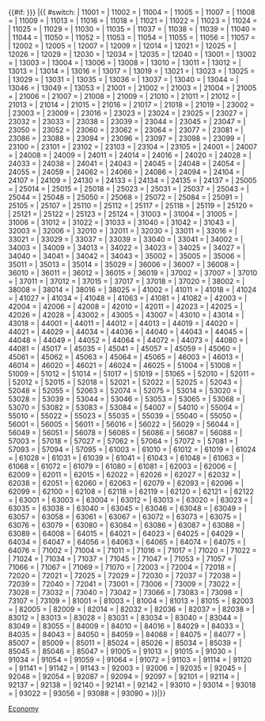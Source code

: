 {{#if: {{{Economy|id={{{id}}}}}} |{{ #switch: {{{Economy}}}
| 11001 ={{Template:Infobox Belgium Municipality/Selector|4.74|17,468|id={{{id}}}}}
| 11002 ={{Template:Infobox Belgium Municipality/Selector|16.72|12,474|id={{{id}}}}}
| 11004 ={{Template:Infobox Belgium Municipality/Selector|5.49|14,648|id={{{id}}}}}
| 11005 ={{Template:Infobox Belgium Municipality/Selector|10.54|13,220|id={{{id}}}}}
| 11007 ={{Template:Infobox Belgium Municipality/Selector|7.39|14,401|id={{{id}}}}}
| 11008 ={{Template:Infobox Belgium Municipality/Selector|6.96|15,672|id={{{id}}}}}
| 11009 ={{Template:Infobox Belgium Municipality/Selector|6.33|13,565|id={{{id}}}}}
| 11013 ={{Template:Infobox Belgium Municipality/Selector|5.92|16,188|id={{{id}}}}}
| 11016 ={{Template:Infobox Belgium Municipality/Selector|6.24|12,262|id={{{id}}}}}
| 11018 ={{Template:Infobox Belgium Municipality/Selector|6.67|13,649|id={{{id}}}}}
| 11021 ={{Template:Infobox Belgium Municipality/Selector|5.48|16,779|id={{{id}}}}}
| 11022 ={{Template:Infobox Belgium Municipality/Selector|5.76|13,811|id={{{id}}}}}
| 11023 ={{Template:Infobox Belgium Municipality/Selector|6.27|15,342|id={{{id}}}}}
| 11024 ={{Template:Infobox Belgium Municipality/Selector|5.89|15,452|id={{{id}}}}}
| 11025 ={{Template:Infobox Belgium Municipality/Selector|5.18|14,707|id={{{id}}}}}
| 11029 ={{Template:Infobox Belgium Municipality/Selector|7.32|15,300|id={{{id}}}}}
| 11030 ={{Template:Infobox Belgium Municipality/Selector|7.24|12,915|id={{{id}}}}}
| 11035 ={{Template:Infobox Belgium Municipality/Selector|5.15|14,357|id={{{id}}}}}
| 11037 ={{Template:Infobox Belgium Municipality/Selector|4.71|14,891|id={{{id}}}}}
| 11038 ={{Template:Infobox Belgium Municipality/Selector|5.40|14,519|id={{{id}}}}}
| 11039 ={{Template:Infobox Belgium Municipality/Selector|5.90|16,691|id={{{id}}}}}
| 11040 ={{Template:Infobox Belgium Municipality/Selector|7.64|14,676|id={{{id}}}}}
| 11044 ={{Template:Infobox Belgium Municipality/Selector|6.35|14,969|id={{{id}}}}}
| 11050 ={{Template:Infobox Belgium Municipality/Selector|5.21|14,581|id={{{id}}}}}
| 11052 ={{Template:Infobox Belgium Municipality/Selector|6.66|14,280|id={{{id}}}}}
| 11053 ={{Template:Infobox Belgium Municipality/Selector|5.32|12,419|id={{{id}}}}}
| 11054 ={{Template:Infobox Belgium Municipality/Selector|5.41|14,024|id={{{id}}}}}
| 11055 ={{Template:Infobox Belgium Municipality/Selector|5.39|15,402|id={{{id}}}}}
| 11056 ={{Template:Infobox Belgium Municipality/Selector|6.59|14,703|id={{{id}}}}}
| 11057 ={{Template:Infobox Belgium Municipality/Selector|5.05|13,683|id={{{id}}}}}
| 12002 ={{Template:Infobox Belgium Municipality/Selector|7.82|12,979|id={{{id}}}}}
| 12005 ={{Template:Infobox Belgium Municipality/Selector|5.32|16,828|id={{{id}}}}}
| 12007 ={{Template:Infobox Belgium Municipality/Selector|5.81|13,801|id={{{id}}}}}
| 12009 ={{Template:Infobox Belgium Municipality/Selector|5.92|14,247|id={{{id}}}}}
| 12014 ={{Template:Infobox Belgium Municipality/Selector|8.82|12,494|id={{{id}}}}}
| 12021 ={{Template:Infobox Belgium Municipality/Selector|7.92|14,419|id={{{id}}}}}
| 12025 ={{Template:Infobox Belgium Municipality/Selector|11.94|13,910|id={{{id}}}}}
| 12026 ={{Template:Infobox Belgium Municipality/Selector|7.14|13,097|id={{{id}}}}}
| 12029 ={{Template:Infobox Belgium Municipality/Selector|6.74|13,548|id={{{id}}}}}
| 12030 ={{Template:Infobox Belgium Municipality/Selector|4.62|14,042|id={{{id}}}}}
| 12034 ={{Template:Infobox Belgium Municipality/Selector|5.34|13,891|id={{{id}}}}}
| 12035 ={{Template:Infobox Belgium Municipality/Selector|5.43|14,352|id={{{id}}}}}
| 12040 ={{Template:Infobox Belgium Municipality/Selector|9.69|13,340|id={{{id}}}}}
| 13001 ={{Template:Infobox Belgium Municipality/Selector|8.53|12,076|id={{{id}}}}}
| 13002 ={{Template:Infobox Belgium Municipality/Selector|8.29|10,312|id={{{id}}}}}
| 13003 ={{Template:Infobox Belgium Municipality/Selector|8.83|12,760|id={{{id}}}}}
| 13004 ={{Template:Infobox Belgium Municipality/Selector|6.85|13,805|id={{{id}}}}}
| 13006 ={{Template:Infobox Belgium Municipality/Selector|8.32|12,672|id={{{id}}}}}
| 13008 ={{Template:Infobox Belgium Municipality/Selector|8.55|13,614|id={{{id}}}}}
| 13010 ={{Template:Infobox Belgium Municipality/Selector|7.17|14,275|id={{{id}}}}}
| 13011 ={{Template:Infobox Belgium Municipality/Selector|9.25|13,726|id={{{id}}}}}
| 13012 ={{Template:Infobox Belgium Municipality/Selector|7.09|13,015|id={{{id}}}}}
| 13013 ={{Template:Infobox Belgium Municipality/Selector|8.80|13,065|id={{{id}}}}}
| 13014 ={{Template:Infobox Belgium Municipality/Selector|6.08|12,463|id={{{id}}}}}
| 13016 ={{Template:Infobox Belgium Municipality/Selector|9.91|12,076|id={{{id}}}}}
| 13017 ={{Template:Infobox Belgium Municipality/Selector|6.43|13,381|id={{{id}}}}}
| 13019 ={{Template:Infobox Belgium Municipality/Selector|7.24|12,972|id={{{id}}}}}
| 13021 ={{Template:Infobox Belgium Municipality/Selector|7.55|13,173|id={{{id}}}}}
| 13023 ={{Template:Infobox Belgium Municipality/Selector|6.71|12,384|id={{{id}}}}}
| 13025 ={{Template:Infobox Belgium Municipality/Selector|9.02|13,648|id={{{id}}}}}
| 13029 ={{Template:Infobox Belgium Municipality/Selector|8.39|13,645|id={{{id}}}}}
| 13031 ={{Template:Infobox Belgium Municipality/Selector|7.06|14,423|id={{{id}}}}}
| 13035 ={{Template:Infobox Belgium Municipality/Selector|6.81|11,842|id={{{id}}}}}
| 13036 ={{Template:Infobox Belgium Municipality/Selector|7.55|12,425|id={{{id}}}}}
| 13037 ={{Template:Infobox Belgium Municipality/Selector|6.43|11,880|id={{{id}}}}}
| 13040 ={{Template:Infobox Belgium Municipality/Selector|11.98|13,511|id={{{id}}}}}
| 13044 ={{Template:Infobox Belgium Municipality/Selector|8.50|12,818|id={{{id}}}}}
| 13046 ={{Template:Infobox Belgium Municipality/Selector|6.04|15,352|id={{{id}}}}}
| 13049 ={{Template:Infobox Belgium Municipality/Selector|8.09|13,871|id={{{id}}}}}
| 13053 ={{Template:Infobox Belgium Municipality/Selector|7.83|13,102|id={{{id}}}}}
| 21001 ={{Template:Infobox Belgium Municipality/Selector|23.9|9,539|id={{{id}}}}}
| 21002 ={{Template:Infobox Belgium Municipality/Selector|11.1|14,245|id={{{id}}}}}
| 21003 ={{Template:Infobox Belgium Municipality/Selector|16.2|12,526|id={{{id}}}}}
| 21004 ={{Template:Infobox Belgium Municipality/Selector|23.9|9,393|id={{{id}}}}}
| 21005 ={{Template:Infobox Belgium Municipality/Selector|18.5|10,494|id={{{id}}}}}
| 21006 ={{Template:Infobox Belgium Municipality/Selector|17.0|11,702|id={{{id}}}}}
| 21007 ={{Template:Infobox Belgium Municipality/Selector|20.9|11,446|id={{{id}}}}}
| 21008 ={{Template:Infobox Belgium Municipality/Selector|16.4|12,662|id={{{id}}}}}
| 21009 ={{Template:Infobox Belgium Municipality/Selector|18.9|11,196|id={{{id}}}}}
| 21010 ={{Template:Infobox Belgium Municipality/Selector|18.0|12,122|id={{{id}}}}}
| 21011 ={{Template:Infobox Belgium Municipality/Selector|25.1|10,686|id={{{id}}}}}
| 21012 ={{Template:Infobox Belgium Municipality/Selector|30.4|8,414|id={{{id}}}}}
| 21013 ={{Template:Infobox Belgium Municipality/Selector|26.8|8,416|id={{{id}}}}}
| 21014 ={{Template:Infobox Belgium Municipality/Selector|36.1|6,598|id={{{id}}}}}
| 21015 ={{Template:Infobox Belgium Municipality/Selector|26.9|9,093|id={{{id}}}}}
| 21016 ={{Template:Infobox Belgium Municipality/Selector|12.2|14,339|id={{{id}}}}}
| 21017 ={{Template:Infobox Belgium Municipality/Selector|11.5|14,675|id={{{id}}}}}
| 21018 ={{Template:Infobox Belgium Municipality/Selector|11.6|13,234|id={{{id}}}}}
| 21019 ={{Template:Infobox Belgium Municipality/Selector|9.8|14,857|id={{{id}}}}}
| 23002 ={{Template:Infobox Belgium Municipality/Selector|6.51|15,351|id={{{id}}}}}
| 23003 ={{Template:Infobox Belgium Municipality/Selector|5.64|15,780|id={{{id}}}}}
| 23009 ={{Template:Infobox Belgium Municipality/Selector|5.89|14,077|id={{{id}}}}}
| 23016 ={{Template:Infobox Belgium Municipality/Selector|6.37|16,350|id={{{id}}}}}
| 23023 ={{Template:Infobox Belgium Municipality/Selector|4.70|14,759|id={{{id}}}}}
| 23024 ={{Template:Infobox Belgium Municipality/Selector|3.50|14,970|id={{{id}}}}}
| 23025 ={{Template:Infobox Belgium Municipality/Selector|5.94|16,783|id={{{id}}}}}
| 23027 ={{Template:Infobox Belgium Municipality/Selector|6.70|14,387|id={{{id}}}}}
| 23032 ={{Template:Infobox Belgium Municipality/Selector|4.78|14,368|id={{{id}}}}}
| 23033 ={{Template:Infobox Belgium Municipality/Selector|5.98|14,245|id={{{id}}}}}
| 23038 ={{Template:Infobox Belgium Municipality/Selector|4.64|16,350|id={{{id}}}}}
| 23039 ={{Template:Infobox Belgium Municipality/Selector|5.02|15,458|id={{{id}}}}}
| 23044 ={{Template:Infobox Belgium Municipality/Selector|6.46|14,454|id={{{id}}}}}
| 23045 ={{Template:Infobox Belgium Municipality/Selector|4.39|14,881|id={{{id}}}}}
| 23047 ={{Template:Infobox Belgium Municipality/Selector|7.75|13,936|id={{{id}}}}}
| 23050 ={{Template:Infobox Belgium Municipality/Selector|5.05|16,869|id={{{id}}}}}
| 23052 ={{Template:Infobox Belgium Municipality/Selector|4.88|15,186|id={{{id}}}}}
| 23060 ={{Template:Infobox Belgium Municipality/Selector|3.97|14,950|id={{{id}}}}}
| 23062 ={{Template:Infobox Belgium Municipality/Selector|5.74|15,172|id={{{id}}}}}
| 23064 ={{Template:Infobox Belgium Municipality/Selector|3.47|14,985|id={{{id}}}}}
| 23077 ={{Template:Infobox Belgium Municipality/Selector|7.41|14,199|id={{{id}}}}}
| 23081 ={{Template:Infobox Belgium Municipality/Selector|5.23|16,409|id={{{id}}}}}
| 23086 ={{Template:Infobox Belgium Municipality/Selector|4.15|15,726|id={{{id}}}}}
| 23088 ={{Template:Infobox Belgium Municipality/Selector|9.86|13,917|id={{{id}}}}}
| 23094 ={{Template:Infobox Belgium Municipality/Selector|7.24|14,685|id={{{id}}}}}
| 23096 ={{Template:Infobox Belgium Municipality/Selector|4.40|16,429|id={{{id}}}}}
| 23097 ={{Template:Infobox Belgium Municipality/Selector|4.68|14,840|id={{{id}}}}}
| 23098 ={{Template:Infobox Belgium Municipality/Selector|10.03|12,944|id={{{id}}}}}
| 23099 ={{Template:Infobox Belgium Municipality/Selector|7.64|14,731|id={{{id}}}}}
| 23100 ={{Template:Infobox Belgium Municipality/Selector|9.46|15,136|id={{{id}}}}}
| 23101 ={{Template:Infobox Belgium Municipality/Selector|6.62|16,576|id={{{id}}}}}
| 23102 ={{Template:Infobox Belgium Municipality/Selector|8.33|16,691|id={{{id}}}}}
| 23103 ={{Template:Infobox Belgium Municipality/Selector|6.80|14,847|id={{{id}}}}}
| 23104 ={{Template:Infobox Belgium Municipality/Selector|3.95|15,913|id={{{id}}}}}
| 23105 ={{Template:Infobox Belgium Municipality/Selector|5.17|15,355|id={{{id}}}}}
| 24001 ={{Template:Infobox Belgium Municipality/Selector|7.08|14,167|id={{{id}}}}}
| 24007 ={{Template:Infobox Belgium Municipality/Selector|5.96|14,300|id={{{id}}}}}
| 24008 ={{Template:Infobox Belgium Municipality/Selector|4.91|13,169|id={{{id}}}}}
| 24009 ={{Template:Infobox Belgium Municipality/Selector|4.51|15,222|id={{{id}}}}}
| 24011 ={{Template:Infobox Belgium Municipality/Selector|4.05|16,220|id={{{id}}}}}
| 24014 ={{Template:Infobox Belgium Municipality/Selector|5.03|16,325|id={{{id}}}}}
| 24016 ={{Template:Infobox Belgium Municipality/Selector|4.25|15,368|id={{{id}}}}}
| 24020 ={{Template:Infobox Belgium Municipality/Selector|8.50|13,828|id={{{id}}}}}
| 24028 ={{Template:Infobox Belgium Municipality/Selector|7.31|12,652|id={{{id}}}}}
| 24033 ={{Template:Infobox Belgium Municipality/Selector|4.85|14,676|id={{{id}}}}}
| 24038 ={{Template:Infobox Belgium Municipality/Selector|4.54|16,775|id={{{id}}}}}
| 24041 ={{Template:Infobox Belgium Municipality/Selector|5.43|15,052|id={{{id}}}}}
| 24043 ={{Template:Infobox Belgium Municipality/Selector|4.36|14,565|id={{{id}}}}}
| 24045 ={{Template:Infobox Belgium Municipality/Selector|4.99|14,744|id={{{id}}}}}
| 24048 ={{Template:Infobox Belgium Municipality/Selector|5.75|17,679|id={{{id}}}}}
| 24054 ={{Template:Infobox Belgium Municipality/Selector|5.46|12,790|id={{{id}}}}}
| 24055 ={{Template:Infobox Belgium Municipality/Selector|4.77|16,194|id={{{id}}}}}
| 24059 ={{Template:Infobox Belgium Municipality/Selector|7.31|14,377|id={{{id}}}}}
| 24062 ={{Template:Infobox Belgium Municipality/Selector|8.67|15,183|id={{{id}}}}}
| 24066 ={{Template:Infobox Belgium Municipality/Selector|4.52|16,681|id={{{id}}}}}
| 24086 ={{Template:Infobox Belgium Municipality/Selector|4.81|16,705|id={{{id}}}}}
| 24094 ={{Template:Infobox Belgium Municipality/Selector|5.63|15,185|id={{{id}}}}}
| 24104 ={{Template:Infobox Belgium Municipality/Selector|5.47|14,504|id={{{id}}}}}
| 24107 ={{Template:Infobox Belgium Municipality/Selector|8.98|14,208|id={{{id}}}}}
| 24109 ={{Template:Infobox Belgium Municipality/Selector|6.00|14,175|id={{{id}}}}}
| 24130 ={{Template:Infobox Belgium Municipality/Selector|7.15|13,223|id={{{id}}}}}
| 24133 ={{Template:Infobox Belgium Municipality/Selector|5.78|13,827|id={{{id}}}}}
| 24134 ={{Template:Infobox Belgium Municipality/Selector|7.38|13,647|id={{{id}}}}}
| 24135 ={{Template:Infobox Belgium Municipality/Selector|5.38|14,245|id={{{id}}}}}
| 24137 ={{Template:Infobox Belgium Municipality/Selector|4.05|14,539|id={{{id}}}}}
| 25005 ={{Template:Infobox Belgium Municipality/Selector|10.68|14,796|id={{{id}}}}}
| 25014 ={{Template:Infobox Belgium Municipality/Selector|10.40|15,745|id={{{id}}}}}
| 25015 ={{Template:Infobox Belgium Municipality/Selector|11.51|14,757|id={{{id}}}}}
| 25018 ={{Template:Infobox Belgium Municipality/Selector|10.70|15,978|id={{{id}}}}}
| 25023 ={{Template:Infobox Belgium Municipality/Selector|11.31|14,266|id={{{id}}}}}
| 25031 ={{Template:Infobox Belgium Municipality/Selector|12.69|13,986|id={{{id}}}}}
| 25037 ={{Template:Infobox Belgium Municipality/Selector|11.41|14,815|id={{{id}}}}}
| 25043 ={{Template:Infobox Belgium Municipality/Selector|10.61|13,704|id={{{id}}}}}
| 25044 ={{Template:Infobox Belgium Municipality/Selector|11.39|14,478|id={{{id}}}}}
| 25048 ={{Template:Infobox Belgium Municipality/Selector|13.85|12,985|id={{{id}}}}}
| 25050 ={{Template:Infobox Belgium Municipality/Selector|10.09|15,981|id={{{id}}}}}
| 25068 ={{Template:Infobox Belgium Municipality/Selector|9.81|14,559|id={{{id}}}}}
| 25072 ={{Template:Infobox Belgium Municipality/Selector|14.69|14,617|id={{{id}}}}}
| 25084 ={{Template:Infobox Belgium Municipality/Selector|10.64|13,104|id={{{id}}}}}
| 25091 ={{Template:Infobox Belgium Municipality/Selector|10.76|15,743|id={{{id}}}}}
| 25105 ={{Template:Infobox Belgium Municipality/Selector|16.02|12,507|id={{{id}}}}}
| 25107 ={{Template:Infobox Belgium Municipality/Selector|11.23|13,927|id={{{id}}}}}
| 25110 ={{Template:Infobox Belgium Municipality/Selector|10.57|14,866|id={{{id}}}}}
| 25112 ={{Template:Infobox Belgium Municipality/Selector|12.65|14,523|id={{{id}}}}}
| 25117 ={{Template:Infobox Belgium Municipality/Selector|10.66|13,314|id={{{id}}}}}
| 25118 ={{Template:Infobox Belgium Municipality/Selector|12.67|13,657|id={{{id}}}}}
| 25119 ={{Template:Infobox Belgium Municipality/Selector|9.91|17,646|id={{{id}}}}}
| 25120 ={{Template:Infobox Belgium Municipality/Selector|13.38|13,181|id={{{id}}}}}
| 25121 ={{Template:Infobox Belgium Municipality/Selector|14.66|13,327|id={{{id}}}}}
| 25122 ={{Template:Infobox Belgium Municipality/Selector|13.00|12,938|id={{{id}}}}}
| 25123 ={{Template:Infobox Belgium Municipality/Selector|13.73|12,939|id={{{id}}}}}
| 25124 ={{Template:Infobox Belgium Municipality/Selector|9.14|14,821|id={{{id}}}}}
| 31003 ={{Template:Infobox Belgium Municipality/Selector|4.09|12,272|id={{{id}}}}}
| 31004 ={{Template:Infobox Belgium Municipality/Selector|14.71|12,643|id={{{id}}}}}
| 31005 ={{Template:Infobox Belgium Municipality/Selector|7.40|13,617|id={{{id}}}}}
| 31006 ={{Template:Infobox Belgium Municipality/Selector|4.62|12,112|id={{{id}}}}}
| 31012 ={{Template:Infobox Belgium Municipality/Selector|4.51|13,876|id={{{id}}}}}
| 31022 ={{Template:Infobox Belgium Municipality/Selector|5.11|12,845|id={{{id}}}}}
| 31033 ={{Template:Infobox Belgium Municipality/Selector|7.09|12,321|id={{{id}}}}}
| 31040 ={{Template:Infobox Belgium Municipality/Selector|5.54|12,672|id={{{id}}}}}
| 31042 ={{Template:Infobox Belgium Municipality/Selector|5.43|12,609|id={{{id}}}}}
| 31043 ={{Template:Infobox Belgium Municipality/Selector|8.07|15,311|id={{{id}}}}}
| 32003 ={{Template:Infobox Belgium Municipality/Selector|5.68|10,792|id={{{id}}}}}
| 32006 ={{Template:Infobox Belgium Municipality/Selector|7.34|10,118|id={{{id}}}}}
| 32010 ={{Template:Infobox Belgium Municipality/Selector|6.23|11,454|id={{{id}}}}}
| 32011 ={{Template:Infobox Belgium Municipality/Selector|4.68|10,959|id={{{id}}}}}
| 32030 ={{Template:Infobox Belgium Municipality/Selector|4.10|9,474|id={{{id}}}}}
| 33011 ={{Template:Infobox Belgium Municipality/Selector|8.01|11,833|id={{{id}}}}}
| 33016 ={{Template:Infobox Belgium Municipality/Selector|14.29|9,302|id={{{id}}}}}
| 33021 ={{Template:Infobox Belgium Municipality/Selector|6.53|10,563|id={{{id}}}}}
| 33029 ={{Template:Infobox Belgium Municipality/Selector|8.06|11,655|id={{{id}}}}}
| 33037 ={{Template:Infobox Belgium Municipality/Selector|5.37|10,810|id={{{id}}}}}
| 33039 ={{Template:Infobox Belgium Municipality/Selector|6.75|9,791|id={{{id}}}}}
| 33040 ={{Template:Infobox Belgium Municipality/Selector|6.04|10,554|id={{{id}}}}}
| 33041 ={{Template:Infobox Belgium Municipality/Selector|5.62|9,459|id={{{id}}}}}
| 34002 ={{Template:Infobox Belgium Municipality/Selector|4.68|13,093|id={{{id}}}}}
| 34003 ={{Template:Infobox Belgium Municipality/Selector|8.20|12,592|id={{{id}}}}}
| 34009 ={{Template:Infobox Belgium Municipality/Selector|5.42|13,096|id={{{id}}}}}
| 34013 ={{Template:Infobox Belgium Municipality/Selector|6.83|12,779|id={{{id}}}}}
| 34022 ={{Template:Infobox Belgium Municipality/Selector|9.03|12,964|id={{{id}}}}}
| 34023 ={{Template:Infobox Belgium Municipality/Selector|6.75|12,560|id={{{id}}}}}
| 34025 ={{Template:Infobox Belgium Municipality/Selector|5.27|12,589|id={{{id}}}}}
| 34027 ={{Template:Infobox Belgium Municipality/Selector|8.79|11,681|id={{{id}}}}}
| 34040 ={{Template:Infobox Belgium Municipality/Selector|5.97|12,880|id={{{id}}}}}
| 34041 ={{Template:Infobox Belgium Municipality/Selector|5.05|12,189|id={{{id}}}}}
| 34042 ={{Template:Infobox Belgium Municipality/Selector|5.72|13,366|id={{{id}}}}}
| 34043 ={{Template:Infobox Belgium Municipality/Selector|10.27|11,504|id={{{id}}}}}
| 35002 ={{Template:Infobox Belgium Municipality/Selector|9.97|12,932|id={{{id}}}}}
| 35005 ={{Template:Infobox Belgium Municipality/Selector|6.82|12,083|id={{{id}}}}}
| 35006 ={{Template:Infobox Belgium Municipality/Selector|6.48|11,539|id={{{id}}}}}
| 35011 ={{Template:Infobox Belgium Municipality/Selector|9.04|12,283|id={{{id}}}}}
| 35013 ={{Template:Infobox Belgium Municipality/Selector|13.23|12,863|id={{{id}}}}}
| 35014 ={{Template:Infobox Belgium Municipality/Selector|6.19|12,599|id={{{id}}}}}
| 35029 ={{Template:Infobox Belgium Municipality/Selector|7.73|15,926|id={{{id}}}}}
| 36006 ={{Template:Infobox Belgium Municipality/Selector|4.32|12,041|id={{{id}}}}}
| 36007 ={{Template:Infobox Belgium Municipality/Selector|5.87|12,140|id={{{id}}}}}
| 36008 ={{Template:Infobox Belgium Municipality/Selector|6.89|12,737|id={{{id}}}}}
| 36010 ={{Template:Infobox Belgium Municipality/Selector|3.61|12,121|id={{{id}}}}}
| 36011 ={{Template:Infobox Belgium Municipality/Selector|4.12|12,076|id={{{id}}}}}
| 36012 ={{Template:Infobox Belgium Municipality/Selector|4.72|11,017|id={{{id}}}}}
| 36015 ={{Template:Infobox Belgium Municipality/Selector|7.07|12,896|id={{{id}}}}}
| 36019 ={{Template:Infobox Belgium Municipality/Selector|4.33|11,169|id={{{id}}}}}
| 37002 ={{Template:Infobox Belgium Municipality/Selector|5.29|11,815|id={{{id}}}}}
| 37007 ={{Template:Infobox Belgium Municipality/Selector|5.93|11,802|id={{{id}}}}}
| 37010 ={{Template:Infobox Belgium Municipality/Selector|4.09|12,371|id={{{id}}}}}
| 37011 ={{Template:Infobox Belgium Municipality/Selector|5.18|11,372|id={{{id}}}}}
| 37012 ={{Template:Infobox Belgium Municipality/Selector|4.99|11,222|id={{{id}}}}}
| 37015 ={{Template:Infobox Belgium Municipality/Selector|5.25|12,718|id={{{id}}}}}
| 37017 ={{Template:Infobox Belgium Municipality/Selector|6.26|12,334|id={{{id}}}}}
| 37018 ={{Template:Infobox Belgium Municipality/Selector|4.40|10,791|id={{{id}}}}}
| 37020 ={{Template:Infobox Belgium Municipality/Selector|4.75|11,267|id={{{id}}}}}
| 38002 ={{Template:Infobox Belgium Municipality/Selector|6.17|9,571|id={{{id}}}}}
| 38008 ={{Template:Infobox Belgium Municipality/Selector|12.56|11,120|id={{{id}}}}}
| 38014 ={{Template:Infobox Belgium Municipality/Selector|8.27|15,323|id={{{id}}}}}
| 38016 ={{Template:Infobox Belgium Municipality/Selector|9.79|11,763|id={{{id}}}}}
| 38025 ={{Template:Infobox Belgium Municipality/Selector|6.51|11,075|id={{{id}}}}}
| 41002 ={{Template:Infobox Belgium Municipality/Selector|9.00|13,817|id={{{id}}}}}
| 41011 ={{Template:Infobox Belgium Municipality/Selector|7.30|14,336|id={{{id}}}}}
| 41018 ={{Template:Infobox Belgium Municipality/Selector|8.35|13,653|id={{{id}}}}}
| 41024 ={{Template:Infobox Belgium Municipality/Selector|6.63|14,318|id={{{id}}}}}
| 41027 ={{Template:Infobox Belgium Municipality/Selector|5.89|13,752|id={{{id}}}}}
| 41034 ={{Template:Infobox Belgium Municipality/Selector|6.43|13,607|id={{{id}}}}}
| 41048 ={{Template:Infobox Belgium Municipality/Selector|7.54|13,876|id={{{id}}}}}
| 41063 ={{Template:Infobox Belgium Municipality/Selector|6.83|13,288|id={{{id}}}}}
| 41081 ={{Template:Infobox Belgium Municipality/Selector|5.46|14,641|id={{{id}}}}}
| 41082 ={{Template:Infobox Belgium Municipality/Selector|4.92|17,130|id={{{id}}}}}
| 42003 ={{Template:Infobox Belgium Municipality/Selector|6.40|12,787|id={{{id}}}}}
| 42004 ={{Template:Infobox Belgium Municipality/Selector|5.95|14,378|id={{{id}}}}}
| 42006 ={{Template:Infobox Belgium Municipality/Selector|8.24|13,324|id={{{id}}}}}
| 42008 ={{Template:Infobox Belgium Municipality/Selector|8.02|11,950|id={{{id}}}}}
| 42010 ={{Template:Infobox Belgium Municipality/Selector|4.99|14,248|id={{{id}}}}}
| 42011 ={{Template:Infobox Belgium Municipality/Selector|6.86|13,420|id={{{id}}}}}
| 42023 ={{Template:Infobox Belgium Municipality/Selector|5.75|13,859|id={{{id}}}}}
| 42025 ={{Template:Infobox Belgium Municipality/Selector|7.27|13,976|id={{{id}}}}}
| 42026 ={{Template:Infobox Belgium Municipality/Selector|6.63|13,231|id={{{id}}}}}
| 42028 ={{Template:Infobox Belgium Municipality/Selector|7.26|12,298|id={{{id}}}}}
| 43002 ={{Template:Infobox Belgium Municipality/Selector|6.92|12,760|id={{{id}}}}}
| 43005 ={{Template:Infobox Belgium Municipality/Selector|10.07|13,024|id={{{id}}}}}
| 43007 ={{Template:Infobox Belgium Municipality/Selector|6.59|13,368|id={{{id}}}}}
| 43010 ={{Template:Infobox Belgium Municipality/Selector|6.75|11,680|id={{{id}}}}}
| 43014 ={{Template:Infobox Belgium Municipality/Selector|5.68|12,130|id={{{id}}}}}
| 43018 ={{Template:Infobox Belgium Municipality/Selector|10.55|12,946|id={{{id}}}}}
| 44001 ={{Template:Infobox Belgium Municipality/Selector|4.62|12,869|id={{{id}}}}}
| 44011 ={{Template:Infobox Belgium Municipality/Selector|5.45|13,688|id={{{id}}}}}
| 44012 ={{Template:Infobox Belgium Municipality/Selector|4.73|17,034|id={{{id}}}}}
| 44013 ={{Template:Infobox Belgium Municipality/Selector|6.23|15,599|id={{{id}}}}}
| 44019 ={{Template:Infobox Belgium Municipality/Selector|6.07|13,669|id={{{id}}}}}
| 44020 ={{Template:Infobox Belgium Municipality/Selector|5.18|14,236|id={{{id}}}}}
| 44021 ={{Template:Infobox Belgium Municipality/Selector|14.22|13,617|id={{{id}}}}}
| 44029 ={{Template:Infobox Belgium Municipality/Selector|6.04|11,807|id={{{id}}}}}
| 44034 ={{Template:Infobox Belgium Municipality/Selector|4.59|14,338|id={{{id}}}}}
| 44036 ={{Template:Infobox Belgium Municipality/Selector|5.16|15,034|id={{{id}}}}}
| 44040 ={{Template:Infobox Belgium Municipality/Selector|6.16|14,597|id={{{id}}}}}
| 44043 ={{Template:Infobox Belgium Municipality/Selector|5.36|15,160|id={{{id}}}}}
| 44045 ={{Template:Infobox Belgium Municipality/Selector|6.33|12,964|id={{{id}}}}}
| 44048 ={{Template:Infobox Belgium Municipality/Selector|4.43|13,808|id={{{id}}}}}
| 44049 ={{Template:Infobox Belgium Municipality/Selector|4.89|12,925|id={{{id}}}}}
| 44052 ={{Template:Infobox Belgium Municipality/Selector|5.02|13,888|id={{{id}}}}}
| 44064 ={{Template:Infobox Belgium Municipality/Selector|4.36|18,073|id={{{id}}}}}
| 44072 ={{Template:Infobox Belgium Municipality/Selector|6.46|12,118|id={{{id}}}}}
| 44073 ={{Template:Infobox Belgium Municipality/Selector|7.49|13,804|id={{{id}}}}}
| 44080 ={{Template:Infobox Belgium Municipality/Selector|5.81|12,346|id={{{id}}}}}
| 44081 ={{Template:Infobox Belgium Municipality/Selector|5.35|12,849|id={{{id}}}}}
| 45017 ={{Template:Infobox Belgium Municipality/Selector|4.81|12,967|id={{{id}}}}}
| 45035 ={{Template:Infobox Belgium Municipality/Selector|6.51|13,654|id={{{id}}}}}
| 45041 ={{Template:Infobox Belgium Municipality/Selector|14.23|11,499|id={{{id}}}}}
| 45057 ={{Template:Infobox Belgium Municipality/Selector|4.66|13,714|id={{{id}}}}}
| 45059 ={{Template:Infobox Belgium Municipality/Selector|6.15|13,728|id={{{id}}}}}
| 45060 ={{Template:Infobox Belgium Municipality/Selector|6.47|13,684|id={{{id}}}}}
| 45061 ={{Template:Infobox Belgium Municipality/Selector|3.91|13,546|id={{{id}}}}}
| 45062 ={{Template:Infobox Belgium Municipality/Selector|4.51|14,178|id={{{id}}}}}
| 45063 ={{Template:Infobox Belgium Municipality/Selector|5.47|14,121|id={{{id}}}}}
| 45064 ={{Template:Infobox Belgium Municipality/Selector|6.47|13,341|id={{{id}}}}}
| 45065 ={{Template:Infobox Belgium Municipality/Selector|4.91|13,854|id={{{id}}}}}
| 46003 ={{Template:Infobox Belgium Municipality/Selector|6.21|14,051|id={{{id}}}}}
| 46013 ={{Template:Infobox Belgium Municipality/Selector|6.64|13,823|id={{{id}}}}}
| 46014 ={{Template:Infobox Belgium Municipality/Selector|8.61|12,558|id={{{id}}}}}
| 46020 ={{Template:Infobox Belgium Municipality/Selector|5.29|13,214|id={{{id}}}}}
| 46021 ={{Template:Infobox Belgium Municipality/Selector|9.09|13,108|id={{{id}}}}}
| 46024 ={{Template:Infobox Belgium Municipality/Selector|6.67|13,065|id={{{id}}}}}
| 46025 ={{Template:Infobox Belgium Municipality/Selector|8.41|13,402|id={{{id}}}}}
| 51004 ={{Template:Infobox Belgium Municipality/Selector|14.89|12,396|id={{{id}}}}}
| 51008 ={{Template:Infobox Belgium Municipality/Selector|17.56|10,722|id={{{id}}}}}
| 51009 ={{Template:Infobox Belgium Municipality/Selector|22.21|10,828|id={{{id}}}}}
| 51012 ={{Template:Infobox Belgium Municipality/Selector|14.85|11,726|id={{{id}}}}}
| 51014 ={{Template:Infobox Belgium Municipality/Selector|13.60|12,248|id={{{id}}}}}
| 51017 ={{Template:Infobox Belgium Municipality/Selector|12.74|12,245|id={{{id}}}}}
| 51019 ={{Template:Infobox Belgium Municipality/Selector|12.89|12,569|id={{{id}}}}}
| 51065 ={{Template:Infobox Belgium Municipality/Selector|11.92|11,319|id={{{id}}}}}
| 52010 ={{Template:Infobox Belgium Municipality/Selector|22.91|10,659|id={{{id}}}}}
| 52011 ={{Template:Infobox Belgium Municipality/Selector|30.61|10,363|id={{{id}}}}}
| 52012 ={{Template:Infobox Belgium Municipality/Selector|28.95|10,287|id={{{id}}}}}
| 52015 ={{Template:Infobox Belgium Municipality/Selector|22.62|10,759|id={{{id}}}}}
| 52018 ={{Template:Infobox Belgium Municipality/Selector|31.82|9,007|id={{{id}}}}}
| 52021 ={{Template:Infobox Belgium Municipality/Selector|22.00|11,155|id={{{id}}}}}
| 52022 ={{Template:Infobox Belgium Municipality/Selector|24.36|10,778|id={{{id}}}}}
| 52025 ={{Template:Infobox Belgium Municipality/Selector|13.03|14,810|id={{{id}}}}}
| 52043 ={{Template:Infobox Belgium Municipality/Selector|24.43|10,707|id={{{id}}}}}
| 52048 ={{Template:Infobox Belgium Municipality/Selector|12.73|14,886|id={{{id}}}}}
| 52055 ={{Template:Infobox Belgium Municipality/Selector|14.23|13,135|id={{{id}}}}}
| 52063 ={{Template:Infobox Belgium Municipality/Selector|15.04|13,168|id={{{id}}}}}
| 52074 ={{Template:Infobox Belgium Municipality/Selector|22.90|10,942|id={{{id}}}}}
| 52075 ={{Template:Infobox Belgium Municipality/Selector|13.66|13,433|id={{{id}}}}}
| 53014 ={{Template:Infobox Belgium Municipality/Selector|30.08|10,102|id={{{id}}}}}
| 53020 ={{Template:Infobox Belgium Municipality/Selector|27.20|10,682|id={{{id}}}}}
| 53028 ={{Template:Infobox Belgium Municipality/Selector|24.17|11,092|id={{{id}}}}}
| 53039 ={{Template:Infobox Belgium Municipality/Selector|25.12|10,466|id={{{id}}}}}
| 53044 ={{Template:Infobox Belgium Municipality/Selector|10.61|12,986|id={{{id}}}}}
| 53046 ={{Template:Infobox Belgium Municipality/Selector|11.85|12,140|id={{{id}}}}}
| 53053 ={{Template:Infobox Belgium Municipality/Selector|25.96|11,012|id={{{id}}}}}
| 53065 ={{Template:Infobox Belgium Municipality/Selector|29.94|10,004|id={{{id}}}}}
| 53068 ={{Template:Infobox Belgium Municipality/Selector|26.32|10,349|id={{{id}}}}}
| 53070 ={{Template:Infobox Belgium Municipality/Selector|20.73|11,999|id={{{id}}}}}
| 53082 ={{Template:Infobox Belgium Municipality/Selector|31.34|9,785|id={{{id}}}}}
| 53083 ={{Template:Infobox Belgium Municipality/Selector|14.99|12,158|id={{{id}}}}}
| 53084 ={{Template:Infobox Belgium Municipality/Selector|11.75|13,008|id={{{id}}}}}
| 54007 ={{Template:Infobox Belgium Municipality/Selector|18.16|10,720|id={{{id}}}}}
| 54010 ={{Template:Infobox Belgium Municipality/Selector|17.07|9,777|id={{{id}}}}}
| 55004 ={{Template:Infobox Belgium Municipality/Selector|15.14|12,593|id={{{id}}}}}
| 55010 ={{Template:Infobox Belgium Municipality/Selector|12.36|13,970|id={{{id}}}}}
| 55022 ={{Template:Infobox Belgium Municipality/Selector|25.75|10,657|id={{{id}}}}}
| 55023 ={{Template:Infobox Belgium Municipality/Selector|16.45|11,632|id={{{id}}}}}
| 55035 ={{Template:Infobox Belgium Municipality/Selector|14.68|12,947|id={{{id}}}}}
| 55039 ={{Template:Infobox Belgium Municipality/Selector|9.19|13,816|id={{{id}}}}}
| 55040 ={{Template:Infobox Belgium Municipality/Selector|14.97|12,023|id={{{id}}}}}
| 55050 ={{Template:Infobox Belgium Municipality/Selector|15.99|11,868|id={{{id}}}}}
| 56001 ={{Template:Infobox Belgium Municipality/Selector|24.12|10,382|id={{{id}}}}}
| 56005 ={{Template:Infobox Belgium Municipality/Selector|17.99|11,238|id={{{id}}}}}
| 56011 ={{Template:Infobox Belgium Municipality/Selector|22.14|11,065|id={{{id}}}}}
| 56016 ={{Template:Infobox Belgium Municipality/Selector|17.65|10,091|id={{{id}}}}}
| 56022 ={{Template:Infobox Belgium Municipality/Selector|21.09|10,355|id={{{id}}}}}
| 56029 ={{Template:Infobox Belgium Municipality/Selector|21.55|9,871|id={{{id}}}}}
| 56044 ={{Template:Infobox Belgium Municipality/Selector|12.34|12,534|id={{{id}}}}}
| 56049 ={{Template:Infobox Belgium Municipality/Selector|19.67|10,803|id={{{id}}}}}
| 56051 ={{Template:Infobox Belgium Municipality/Selector|22.77|9,493|id={{{id}}}}}
| 56078 ={{Template:Infobox Belgium Municipality/Selector|14.67|12,904|id={{{id}}}}}
| 56085 ={{Template:Infobox Belgium Municipality/Selector|17.04|11,515|id={{{id}}}}}
| 56086 ={{Template:Infobox Belgium Municipality/Selector|12.64|14,753|id={{{id}}}}}
| 56087 ={{Template:Infobox Belgium Municipality/Selector|22.14|10,902|id={{{id}}}}}
| 56088 ={{Template:Infobox Belgium Municipality/Selector|19.27|10,791|id={{{id}}}}}
| 57003 ={{Template:Infobox Belgium Municipality/Selector|16.84|11,205|id={{{id}}}}}
| 57018 ={{Template:Infobox Belgium Municipality/Selector|16.52|10,819|id={{{id}}}}}
| 57027 ={{Template:Infobox Belgium Municipality/Selector|13.60|10,699|id={{{id}}}}}
| 57062 ={{Template:Infobox Belgium Municipality/Selector|11.23|11,820|id={{{id}}}}}
| 57064 ={{Template:Infobox Belgium Municipality/Selector|20.80|9,794|id={{{id}}}}}
| 57072 ={{Template:Infobox Belgium Municipality/Selector|14.14|11,502|id={{{id}}}}}
| 57081 ={{Template:Infobox Belgium Municipality/Selector|18.17|11,964|id={{{id}}}}}
| 57093 ={{Template:Infobox Belgium Municipality/Selector|12.93|11,083|id={{{id}}}}}
| 57094 ={{Template:Infobox Belgium Municipality/Selector|16.08|11,119|id={{{id}}}}}
| 57095 ={{Template:Infobox Belgium Municipality/Selector|9.95|12,016|id={{{id}}}}}
| 61003 ={{Template:Infobox Belgium Municipality/Selector|18.88|11,209|id={{{id}}}}}
| 61010 ={{Template:Infobox Belgium Municipality/Selector|11.80|12,773|id={{{id}}}}}
| 61012 ={{Template:Infobox Belgium Municipality/Selector|13.00|11,672|id={{{id}}}}}
| 61019 ={{Template:Infobox Belgium Municipality/Selector|12.85|12,022|id={{{id}}}}}
| 61024 ={{Template:Infobox Belgium Municipality/Selector|15.44|11,427|id={{{id}}}}}
| 61028 ={{Template:Infobox Belgium Municipality/Selector|14.13|11,804|id={{{id}}}}}
| 61031 ={{Template:Infobox Belgium Municipality/Selector|22.52|11,333|id={{{id}}}}}
| 61039 ={{Template:Infobox Belgium Municipality/Selector|16.85|11,506|id={{{id}}}}}
| 61041 ={{Template:Infobox Belgium Municipality/Selector|13.37|12,699|id={{{id}}}}}
| 61043 ={{Template:Infobox Belgium Municipality/Selector|9.02|14,570|id={{{id}}}}}
| 61048 ={{Template:Infobox Belgium Municipality/Selector|11.18|12,133|id={{{id}}}}}
| 61063 ={{Template:Infobox Belgium Municipality/Selector|11.70|12,965|id={{{id}}}}}
| 61068 ={{Template:Infobox Belgium Municipality/Selector|14.85|12,088|id={{{id}}}}}
| 61072 ={{Template:Infobox Belgium Municipality/Selector|14.03|12,319|id={{{id}}}}}
| 61079 ={{Template:Infobox Belgium Municipality/Selector|10.37|12,845|id={{{id}}}}}
| 61080 ={{Template:Infobox Belgium Municipality/Selector|21.82|10,498|id={{{id}}}}}
| 61081 ={{Template:Infobox Belgium Municipality/Selector|11.03|12,501|id={{{id}}}}}
| 62003 ={{Template:Infobox Belgium Municipality/Selector|18.38|12,403|id={{{id}}}}}
| 62006 ={{Template:Infobox Belgium Municipality/Selector|13.46|13,517|id={{{id}}}}}
| 62009 ={{Template:Infobox Belgium Municipality/Selector|16.98|11,424|id={{{id}}}}}
| 62011 ={{Template:Infobox Belgium Municipality/Selector|15.28|12,070|id={{{id}}}}}
| 62015 ={{Template:Infobox Belgium Municipality/Selector|20.14|10,817|id={{{id}}}}}
| 62022 ={{Template:Infobox Belgium Municipality/Selector|12.77|14,926|id={{{id}}}}}
| 62026 ={{Template:Infobox Belgium Municipality/Selector|17.89|11,068|id={{{id}}}}}
| 62027 ={{Template:Infobox Belgium Municipality/Selector|10.90|13,265|id={{{id}}}}}
| 62032 ={{Template:Infobox Belgium Municipality/Selector|15.31|13,999|id={{{id}}}}}
| 62038 ={{Template:Infobox Belgium Municipality/Selector|18.55|12,046|id={{{id}}}}}
| 62051 ={{Template:Infobox Belgium Municipality/Selector|25.31|10,767|id={{{id}}}}}
| 62060 ={{Template:Infobox Belgium Municipality/Selector|11.16|13,510|id={{{id}}}}}
| 62063 ={{Template:Infobox Belgium Municipality/Selector|31.38|10,350|id={{{id}}}}}
| 62079 ={{Template:Infobox Belgium Municipality/Selector|17.84|12,203|id={{{id}}}}}
| 62093 ={{Template:Infobox Belgium Municipality/Selector|25.99|10,096|id={{{id}}}}}
| 62096 ={{Template:Infobox Belgium Municipality/Selector|27.46|9,873|id={{{id}}}}}
| 62099 ={{Template:Infobox Belgium Municipality/Selector|15.48|12,027|id={{{id}}}}}
| 62100 ={{Template:Infobox Belgium Municipality/Selector|12.57|13,224|id={{{id}}}}}
| 62108 ={{Template:Infobox Belgium Municipality/Selector|19.67|11,757|id={{{id}}}}}
| 62118 ={{Template:Infobox Belgium Municipality/Selector|21.77|11,104|id={{{id}}}}}
| 62119 ={{Template:Infobox Belgium Municipality/Selector|11.80|13,340|id={{{id}}}}}
| 62120 ={{Template:Infobox Belgium Municipality/Selector|20.76|11,493|id={{{id}}}}}
| 62121 ={{Template:Infobox Belgium Municipality/Selector|9.28|16,110|id={{{id}}}}}
| 62122 ={{Template:Infobox Belgium Municipality/Selector|15.91|11,794|id={{{id}}}}}
| 63001 ={{Template:Infobox Belgium Municipality/Selector|3.63|9,881|id={{{id}}}}}
| 63003 ={{Template:Infobox Belgium Municipality/Selector|11.43|11,645|id={{{id}}}}}
| 63004 ={{Template:Infobox Belgium Municipality/Selector|10.95|12,366|id={{{id}}}}}
| 63012 ={{Template:Infobox Belgium Municipality/Selector|4.78|9,490|id={{{id}}}}}
| 63013 ={{Template:Infobox Belgium Municipality/Selector|4.32|10,166|id={{{id}}}}}
| 63020 ={{Template:Infobox Belgium Municipality/Selector|30.38|9,885|id={{{id}}}}}
| 63023 ={{Template:Infobox Belgium Municipality/Selector|10.48|12,713|id={{{id}}}}}
| 63035 ={{Template:Infobox Belgium Municipality/Selector|13.56|12,051|id={{{id}}}}}
| 63038 ={{Template:Infobox Belgium Municipality/Selector|11.17|12,980|id={{{id}}}}}
| 63040 ={{Template:Infobox Belgium Municipality/Selector|12.27|9,613|id={{{id}}}}}
| 63045 ={{Template:Infobox Belgium Municipality/Selector|9.62|10,404|id={{{id}}}}}
| 63046 ={{Template:Infobox Belgium Municipality/Selector|15.94|11,685|id={{{id}}}}}
| 63048 ={{Template:Infobox Belgium Municipality/Selector|8.51|10,614|id={{{id}}}}}
| 63049 ={{Template:Infobox Belgium Municipality/Selector|12.02|11,572|id={{{id}}}}}
| 63057 ={{Template:Infobox Belgium Municipality/Selector|11.19|14,285|id={{{id}}}}}
| 63058 ={{Template:Infobox Belgium Municipality/Selector|16.69|11,485|id={{{id}}}}}
| 63061 ={{Template:Infobox Belgium Municipality/Selector|9.12|10,578|id={{{id}}}}}
| 63067 ={{Template:Infobox Belgium Municipality/Selector|4.87|10,950|id={{{id}}}}}
| 63072 ={{Template:Infobox Belgium Municipality/Selector|20.85|11,522|id={{{id}}}}}
| 63073 ={{Template:Infobox Belgium Municipality/Selector|11.94|10,988|id={{{id}}}}}
| 63075 ={{Template:Infobox Belgium Municipality/Selector|11.86|11,739|id={{{id}}}}}
| 63076 ={{Template:Infobox Belgium Municipality/Selector|12.85|12,783|id={{{id}}}}}
| 63079 ={{Template:Infobox Belgium Municipality/Selector|28.69|10,556|id={{{id}}}}}
| 63080 ={{Template:Infobox Belgium Municipality/Selector|8.86|10,523|id={{{id}}}}}
| 63084 ={{Template:Infobox Belgium Municipality/Selector|13.17|11,971|id={{{id}}}}}
| 63086 ={{Template:Infobox Belgium Municipality/Selector|11.63|11,302|id={{{id}}}}}
| 63087 ={{Template:Infobox Belgium Municipality/Selector|4.46|9,842|id={{{id}}}}}
| 63088 ={{Template:Infobox Belgium Municipality/Selector|12.93|9,812|id={{{id}}}}}
| 63089 ={{Template:Infobox Belgium Municipality/Selector|10.73|11,972|id={{{id}}}}}
| 64008 ={{Template:Infobox Belgium Municipality/Selector|12.13|12,588|id={{{id}}}}}
| 64015 ={{Template:Infobox Belgium Municipality/Selector|13.22|12,260|id={{{id}}}}}
| 64021 ={{Template:Infobox Belgium Municipality/Selector|9.50|13,714|id={{{id}}}}}
| 64023 ={{Template:Infobox Belgium Municipality/Selector|8.05|14,074|id={{{id}}}}}
| 64025 ={{Template:Infobox Belgium Municipality/Selector|13.22|13,056|id={{{id}}}}}
| 64029 ={{Template:Infobox Belgium Municipality/Selector|12.28|12,824|id={{{id}}}}}
| 64034 ={{Template:Infobox Belgium Municipality/Selector|13.39|12,908|id={{{id}}}}}
| 64047 ={{Template:Infobox Belgium Municipality/Selector|11.59|13,026|id={{{id}}}}}
| 64056 ={{Template:Infobox Belgium Municipality/Selector|11.74|12,770|id={{{id}}}}}
| 64063 ={{Template:Infobox Belgium Municipality/Selector|10.66|13,395|id={{{id}}}}}
| 64065 ={{Template:Infobox Belgium Municipality/Selector|18.84|11,995|id={{{id}}}}}
| 64074 ={{Template:Infobox Belgium Municipality/Selector|14.71|13,034|id={{{id}}}}}
| 64075 ={{Template:Infobox Belgium Municipality/Selector|13.33|11,914|id={{{id}}}}}
| 64076 ={{Template:Infobox Belgium Municipality/Selector|10.13|13,135|id={{{id}}}}}
| 71002 ={{Template:Infobox Belgium Municipality/Selector|10.47|12,824|id={{{id}}}}}
| 71004 ={{Template:Infobox Belgium Municipality/Selector|10.51|11,841|id={{{id}}}}}
| 71011 ={{Template:Infobox Belgium Municipality/Selector|8.08|13,641|id={{{id}}}}}
| 71016 ={{Template:Infobox Belgium Municipality/Selector|16.52|11,580|id={{{id}}}}}
| 71017 ={{Template:Infobox Belgium Municipality/Selector|8.39|13,035|id={{{id}}}}}
| 71020 ={{Template:Infobox Belgium Municipality/Selector|7.65|13,125|id={{{id}}}}}
| 71022 ={{Template:Infobox Belgium Municipality/Selector|9.90|14,549|id={{{id}}}}}
| 71024 ={{Template:Infobox Belgium Municipality/Selector|7.25|13,256|id={{{id}}}}}
| 71034 ={{Template:Infobox Belgium Municipality/Selector|11.75|12,314|id={{{id}}}}}
| 71037 ={{Template:Infobox Belgium Municipality/Selector|7.60|13,154|id={{{id}}}}}
| 71045 ={{Template:Infobox Belgium Municipality/Selector|7.16|12,731|id={{{id}}}}}
| 71047 ={{Template:Infobox Belgium Municipality/Selector|8.34|12,447|id={{{id}}}}}
| 71053 ={{Template:Infobox Belgium Municipality/Selector|9.15|13,265|id={{{id}}}}}
| 71057 ={{Template:Infobox Belgium Municipality/Selector|8.82|14,022|id={{{id}}}}}
| 71066 ={{Template:Infobox Belgium Municipality/Selector|8.87|13,025|id={{{id}}}}}
| 71067 ={{Template:Infobox Belgium Municipality/Selector|9.99|12,986|id={{{id}}}}}
| 71069 ={{Template:Infobox Belgium Municipality/Selector|9.42|12,984|id={{{id}}}}}
| 71070 ={{Template:Infobox Belgium Municipality/Selector|12.08|11,623|id={{{id}}}}}
| 72003 ={{Template:Infobox Belgium Municipality/Selector|8.23|11,134|id={{{id}}}}}
| 72004 ={{Template:Infobox Belgium Municipality/Selector|8.23|12,172|id={{{id}}}}}
| 72018 ={{Template:Infobox Belgium Municipality/Selector|8.37|10,856|id={{{id}}}}}
| 72020 ={{Template:Infobox Belgium Municipality/Selector|9.20|12,090|id={{{id}}}}}
| 72021 ={{Template:Infobox Belgium Municipality/Selector|8.81|12,020|id={{{id}}}}}
| 72025 ={{Template:Infobox Belgium Municipality/Selector|10.49|12,189|id={{{id}}}}}
| 72029 ={{Template:Infobox Belgium Municipality/Selector|10.12|12,249|id={{{id}}}}}
| 72030 ={{Template:Infobox Belgium Municipality/Selector|8.92|11,829|id={{{id}}}}}
| 72037 ={{Template:Infobox Belgium Municipality/Selector|12.23|11,293|id={{{id}}}}}
| 72038 ={{Template:Infobox Belgium Municipality/Selector|10.95|11,702|id={{{id}}}}}
| 72039 ={{Template:Infobox Belgium Municipality/Selector|13.02|11,458|id={{{id}}}}}
| 72040 ={{Template:Infobox Belgium Municipality/Selector|7.07|11,566|id={{{id}}}}}
| 72041 ={{Template:Infobox Belgium Municipality/Selector|10.73|11,269|id={{{id}}}}}
| 73001 ={{Template:Infobox Belgium Municipality/Selector|7.48|13,623|id={{{id}}}}}
| 73006 ={{Template:Infobox Belgium Municipality/Selector|10.05|12,544|id={{{id}}}}}
| 73009 ={{Template:Infobox Belgium Municipality/Selector|8.69|13,116|id={{{id}}}}}
| 73022 ={{Template:Infobox Belgium Municipality/Selector|9.24|12,304|id={{{id}}}}}
| 73028 ={{Template:Infobox Belgium Municipality/Selector|7.61|13,336|id={{{id}}}}}
| 73032 ={{Template:Infobox Belgium Municipality/Selector|7.42|12,735|id={{{id}}}}}
| 73040 ={{Template:Infobox Belgium Municipality/Selector|8.05|12,913|id={{{id}}}}}
| 73042 ={{Template:Infobox Belgium Municipality/Selector|10.67|12,434|id={{{id}}}}}
| 73066 ={{Template:Infobox Belgium Municipality/Selector|7.69|12,103|id={{{id}}}}}
| 73083 ={{Template:Infobox Belgium Municipality/Selector|10.77|12,759|id={{{id}}}}}
| 73098 ={{Template:Infobox Belgium Municipality/Selector|8.85|12,563|id={{{id}}}}}
| 73107 ={{Template:Infobox Belgium Municipality/Selector|15.42|10,680|id={{{id}}}}}
| 73109 ={{Template:Infobox Belgium Municipality/Selector|9.36|10,485|id={{{id}}}}}
| 81001 ={{Template:Infobox Belgium Municipality/Selector|10.60|14,500|id={{{id}}}}}
| 81003 ={{Template:Infobox Belgium Municipality/Selector|5.30|14,163|id={{{id}}}}}
| 81004 ={{Template:Infobox Belgium Municipality/Selector|12.61|12,365|id={{{id}}}}}
| 81013 ={{Template:Infobox Belgium Municipality/Selector|12.02|12,263|id={{{id}}}}}
| 81015 ={{Template:Infobox Belgium Municipality/Selector|7.64|14,161|id={{{id}}}}}
| 82003 ={{Template:Infobox Belgium Municipality/Selector|12.13|10,827|id={{{id}}}}}
| 82005 ={{Template:Infobox Belgium Municipality/Selector|6.94|10,394|id={{{id}}}}}
| 82009 ={{Template:Infobox Belgium Municipality/Selector|9.53|11,527|id={{{id}}}}}
| 82014 ={{Template:Infobox Belgium Municipality/Selector|10.18|10,840|id={{{id}}}}}
| 82032 ={{Template:Infobox Belgium Municipality/Selector|12.99|10,518|id={{{id}}}}}
| 82036 ={{Template:Infobox Belgium Municipality/Selector|8.39|10,466|id={{{id}}}}}
| 82037 ={{Template:Infobox Belgium Municipality/Selector|10.52|10,060|id={{{id}}}}}
| 82038 ={{Template:Infobox Belgium Municipality/Selector|11.12|11,012|id={{{id}}}}}
| 83012 ={{Template:Infobox Belgium Municipality/Selector|15.45|10,981|id={{{id}}}}}
| 83013 ={{Template:Infobox Belgium Municipality/Selector|15.35|11,298|id={{{id}}}}}
| 83028 ={{Template:Infobox Belgium Municipality/Selector|14.67|10,382|id={{{id}}}}}
| 83031 ={{Template:Infobox Belgium Municipality/Selector|14.22|10,068|id={{{id}}}}}
| 83034 ={{Template:Infobox Belgium Municipality/Selector|14.81|11,443|id={{{id}}}}}
| 83040 ={{Template:Infobox Belgium Municipality/Selector|12.47|10,689|id={{{id}}}}}
| 83044 ={{Template:Infobox Belgium Municipality/Selector|16.00|10,247|id={{{id}}}}}
| 83049 ={{Template:Infobox Belgium Municipality/Selector|9.26|11,107|id={{{id}}}}}
| 83055 ={{Template:Infobox Belgium Municipality/Selector|11.42|10,723|id={{{id}}}}}
| 84009 ={{Template:Infobox Belgium Municipality/Selector|12.24|10,923|id={{{id}}}}}
| 84010 ={{Template:Infobox Belgium Municipality/Selector|15.14|10,594|id={{{id}}}}}
| 84016 ={{Template:Infobox Belgium Municipality/Selector|12.09|10,132|id={{{id}}}}}
| 84029 ={{Template:Infobox Belgium Municipality/Selector|11.25|10,658|id={{{id}}}}}
| 84033 ={{Template:Infobox Belgium Municipality/Selector|8.82|10,839|id={{{id}}}}}
| 84035 ={{Template:Infobox Belgium Municipality/Selector|9.54|10,929|id={{{id}}}}}
| 84043 ={{Template:Infobox Belgium Municipality/Selector|11.09|10,583|id={{{id}}}}}
| 84050 ={{Template:Infobox Belgium Municipality/Selector|11.56|10,559|id={{{id}}}}}
| 84059 ={{Template:Infobox Belgium Municipality/Selector|11.96|11,396|id={{{id}}}}}
| 84068 ={{Template:Infobox Belgium Municipality/Selector|14.65|11,047|id={{{id}}}}}
| 84075 ={{Template:Infobox Belgium Municipality/Selector|12.66|10,327|id={{{id}}}}}
| 84077 ={{Template:Infobox Belgium Municipality/Selector|9.00|10,760|id={{{id}}}}}
| 85007 ={{Template:Infobox Belgium Municipality/Selector|11.22|11,772|id={{{id}}}}}
| 85009 ={{Template:Infobox Belgium Municipality/Selector|7.03|13,633|id={{{id}}}}}
| 85011 ={{Template:Infobox Belgium Municipality/Selector|14.97|10,242|id={{{id}}}}}
| 85024 ={{Template:Infobox Belgium Municipality/Selector|9.93|10,711|id={{{id}}}}}
| 85026 ={{Template:Infobox Belgium Municipality/Selector|9.53|12,043|id={{{id}}}}}
| 85034 ={{Template:Infobox Belgium Municipality/Selector|7.94|13,624|id={{{id}}}}}
| 85039 ={{Template:Infobox Belgium Municipality/Selector|7.41|11,276|id={{{id}}}}}
| 85045 ={{Template:Infobox Belgium Municipality/Selector|13.38|11,512|id={{{id}}}}}
| 85046 ={{Template:Infobox Belgium Municipality/Selector|8.40|12,477|id={{{id}}}}}
| 85047 ={{Template:Infobox Belgium Municipality/Selector|11.25|11,014|id={{{id}}}}}
| 91005 ={{Template:Infobox Belgium Municipality/Selector|14.81|10,810|id={{{id}}}}}
| 91013 ={{Template:Infobox Belgium Municipality/Selector|18.47|9,888|id={{{id}}}}}
| 91015 ={{Template:Infobox Belgium Municipality/Selector|15.47|9,478|id={{{id}}}}}
| 91030 ={{Template:Infobox Belgium Municipality/Selector|15.15|11,118|id={{{id}}}}}
| 91034 ={{Template:Infobox Belgium Municipality/Selector|22.17|10,529|id={{{id}}}}}
| 91054 ={{Template:Infobox Belgium Municipality/Selector|15.15|9,904|id={{{id}}}}}
| 91059 ={{Template:Infobox Belgium Municipality/Selector|13.11|11,561|id={{{id}}}}}
| 91064 ={{Template:Infobox Belgium Municipality/Selector|13.62|10,493|id={{{id}}}}}
| 91072 ={{Template:Infobox Belgium Municipality/Selector|17.18|10,631|id={{{id}}}}}
| 91103 ={{Template:Infobox Belgium Municipality/Selector|16.72|11,421|id={{{id}}}}}
| 91114 ={{Template:Infobox Belgium Municipality/Selector|17.05|10,609|id={{{id}}}}}
| 91120 ={{Template:Infobox Belgium Municipality/Selector|15.29|9,998|id={{{id}}}}}
| 91141 ={{Template:Infobox Belgium Municipality/Selector|13.10|12,393|id={{{id}}}}}
| 91142 ={{Template:Infobox Belgium Municipality/Selector|28.92|9,143|id={{{id}}}}}
| 91143 ={{Template:Infobox Belgium Municipality/Selector|15.20|9,118|id={{{id}}}}}
| 92003 ={{Template:Infobox Belgium Municipality/Selector|18.75|10,537|id={{{id}}}}}
| 92006 ={{Template:Infobox Belgium Municipality/Selector|9.33|13,621|id={{{id}}}}}
| 92035 ={{Template:Infobox Belgium Municipality/Selector|10.59|12,753|id={{{id}}}}}
| 92045 ={{Template:Infobox Belgium Municipality/Selector|11.67|12,816|id={{{id}}}}}
| 92048 ={{Template:Infobox Belgium Municipality/Selector|18.53|11,876|id={{{id}}}}}
| 92054 ={{Template:Infobox Belgium Municipality/Selector|11.50|12,220|id={{{id}}}}}
| 92087 ={{Template:Infobox Belgium Municipality/Selector|15.03|11,319|id={{{id}}}}}
| 92094 ={{Template:Infobox Belgium Municipality/Selector|18.42|12,373|id={{{id}}}}}
| 92097 ={{Template:Infobox Belgium Municipality/Selector|14.18|11,005|id={{{id}}}}}
| 92101 ={{Template:Infobox Belgium Municipality/Selector|12.66|12,833|id={{{id}}}}}
| 92114 ={{Template:Infobox Belgium Municipality/Selector|13.55|12,532|id={{{id}}}}}
| 92137 ={{Template:Infobox Belgium Municipality/Selector|21.50|11,384|id={{{id}}}}}
| 92138 ={{Template:Infobox Belgium Municipality/Selector|10.58|12,883|id={{{id}}}}}
| 92140 ={{Template:Infobox Belgium Municipality/Selector|18.54|11,303|id={{{id}}}}}
| 92141 ={{Template:Infobox Belgium Municipality/Selector|9.00|13,670|id={{{id}}}}}
| 92142 ={{Template:Infobox Belgium Municipality/Selector|13.91|13,428|id={{{id}}}}}
| 93010 ={{Template:Infobox Belgium Municipality/Selector|18.96|9,840|id={{{id}}}}}
| 93014 ={{Template:Infobox Belgium Municipality/Selector|23.68|9,350|id={{{id}}}}}
| 93018 ={{Template:Infobox Belgium Municipality/Selector|18.70|9,578|id={{{id}}}}}
| 93022 ={{Template:Infobox Belgium Municipality/Selector|17.34|11,114|id={{{id}}}}}
| 93056 ={{Template:Infobox Belgium Municipality/Selector|18.22|10,856|id={{{id}}}}}
| 93088 ={{Template:Infobox Belgium Municipality/Selector|14.82|12,367|id={{{id}}}}}
| 93090 ={{Template:Infobox Belgium Municipality/Selector|27.15|9,805|id={{{id}}}}}
}}|}}<noinclude>{{informative template|
This template works like a database. Please don't modify it if you're not sure of what you are doing.
}}
</noinclude><noinclude>[[Category:Belgium subdivision infobox templates|Economy]]













</noinclude>